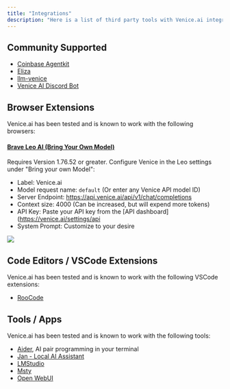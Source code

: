 ```yaml
---
title: "Integrations"
description: "Here is a list of third party tools with Venice.ai integrations."
---
```


## Community Supported

* [Coinbase Agentkit](https://www.coinbase.com/developer-platform/discover/launches/introducing-agentkit)
* [Eliza](https://github.com/ai16z/eliza)
* [llm-venice](https://github.com/ar-jan/llm-venice)
* [Venice AI Discord Bot](https://bobbiebeach.space/blog/venice-ai-discord-bot-full-setup-guide-features/)

## Browser Extensions

Venice.ai has been tested and is known to work with the following browsers:

#### [Brave Leo AI (Bring Your Own Model)](https://brave.com/download-beta/) 

Requires Version 1.76.52 or greater. Configure Venice in the Leo settings under "Bring your own Model":
  - Label: Venice.ai
  - Model request name: `default` (Or enter any Venice API model ID)
  - Server Endpoint: https://api.venice.ai/api/v1/chat/completions
  - Context size: 4000 (Can be increased, but will expend more tokens)
  - API Key: Paste your API key from the [API dashboard](https://venice.ai/settings/api
  - System Prompt: Customize to your desire

<Frame>
  <img src="/images/integrations/brave-leo.png" />
</Frame>


## Code Editors / VSCode Extensions

Venice.ai has been tested and is known to work with the following VSCode extensions:

* [RooCode](https://github.com/RooVetGit/Roo-Code)

## Tools / Apps

Venice.ai has been tested and is known to work with the following tools:

* [Aider](https://github.com/Aider-AI/aider), AI pair programming in your terminal
* [Jan - Local AI Assistant](https://github.com/janhq/jan)
* [LMStudio](https://lmstudio.ai)
* [Msty](https://msty.app)
* [Open WebUI](https://github.com/open-webui/open-webui)
